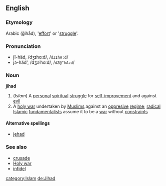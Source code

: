 ==English==
===Etymology===
Arabic {{ARchar|[[جهاد]]}} (ǧihād), '[[effort]]' or '[[struggle]]'.

===Pronunciation===<!-- not sure about stress and hence rhymes -->
*jĭ-häd, /dʒɪhɑːd/, /<tt>dZIhA:d</tt>/
*jə-häd', /dʒəˈhɑːd/, /<tt>dZ@"hA:d</tt>/

===Noun===
'''jihad'''

#(''Islam'') A [[personal]] [[spiritual]] [[struggle]] for [[self-improvement]] and against [[evil]]
# A [[holy war]] undertaken by [[Muslim]]s against an [[oppresive]] [[regime]]; [[radical]] [[Islamic]] [[fundamentalist]]s assume it to be a [[war]] without [[constraint]]s

====Alternative spellings====
*[[jehad]]

===See also===
*[[crusade]]<!-- capitalisation? -->
*[[Holy war]]<!-- capitalisation? -->
*[[infidel]]

[[category:Islam]]
[[de:Jihad]]